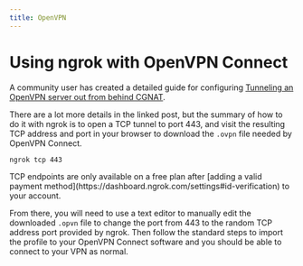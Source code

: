 ```yaml
---
title: OpenVPN
---
```


# Using ngrok with OpenVPN Connect

A community user has created a detailed guide for configuring [Tunneling an OpenVPN server out from behind CGNAT](https://forums.openvpn.net/viewtopic.php?p=116476#p116476).

There are a lot more details in the linked post, but the summary of how to do it with ngrok is to open a TCP tunnel to port 443, and visit the resulting TCP address and port in your browser to download the `.ovpn` file needed by OpenVPN Connect.

```bash
ngrok tcp 443
```

<Warning>
TCP endpoints are only available on a free plan after [adding a valid payment method](https://dashboard.ngrok.com/settings#id-verification) to your account.
</Warning>

From there, you will need to use a text editor to manually edit the downloaded `.opvn` file to change the port from 443 to the random TCP address port provided by ngrok. Then follow the standard steps to import the profile to your OpenVPN Connect software and you should be able to connect to your VPN as normal.

